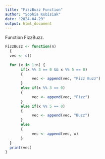 ```yaml
---
title: "FizzBuzz Function"
author: "Sophia Kubisiak"
date: "2024-04-29"
output: html_document
---
```


Function FizzBuzz.
```r
FizzBuzz <- function(n)
  {
  vec <- c()
  
  for (x in 1:n) {
       if(x %% 3 == 0 && x %% 5 == 0)
       {
            vec <- append(vec, "Fizz Buzz")
       }
       else if(x %% 3 == 0)
       {
            vec <- append(vec, "Fizz")
       }
       else if(x %% 5 == 0)
       {
            vec <- append(vec, "Buzz")
       }
       else 
       {
            vec <- append(vec, x)
       }
  } 
  print(vec)
}

```

```r

```
    




